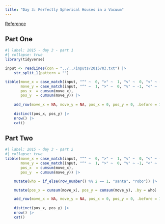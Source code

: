 ```yaml
---
title: "Day 3: Perfectly Spherical Houses in a Vacuum"
---
```


[Reference](https://adventofcode.com/2015/day/3)

## Part One

```r
#| label: 2015 - day 3 - part 1
#| collapse: true
library(tidyverse)

input <- readLines(con = "../../inputs/2015/03.txt") |> 
    str_split_1(pattern = "")

tibble(move_x = case_match(input, "^" ~  0, ">" ~  1, "v" ~  0, "<" ~ -1),
       move_y = case_match(input, "^" ~  1, ">" ~  0, "v" ~ -1, "<" ~  0),
       pos_x  = cumsum(move_x),
       pos_y  = cumsum(move_y)) |> 
    
    add_row(move_x = NA, move_y = NA, pos_x = 0, pos_y = 0, .before = 1) |> 
    
    distinct(pos_x, pos_y) |> 
    nrow() |>
    cat()
```

## Part Two

```r
#| label: 2015 - day 3 - part 2
#| collapse: true
tibble(move_x = case_match(input, "^" ~  0, ">" ~  1, "v" ~  0, "<" ~ -1),
       move_y = case_match(input, "^" ~  1, ">" ~  0, "v" ~ -1, "<" ~  0),
       pos_x  = cumsum(move_x),
       pos_y  = cumsum(move_y)) |> 

    mutate(who = if_else(row_number() %% 2 == 1, "santa", "robo")) |>

    mutate(pos_x = cumsum(move_x), pos_y = cumsum(move_y), .by = who) |>

    add_row(move_x = NA, move_y = NA, pos_x = 0, pos_y = 0, .before = 1) |> 
    
    distinct(pos_x, pos_y) |>
    nrow() |>
    cat()
```

